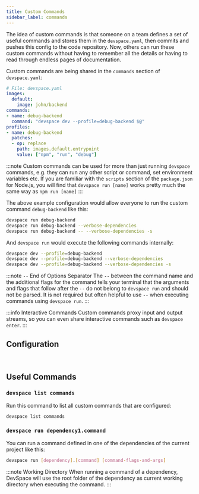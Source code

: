```yaml
---
title: Custom Commands
sidebar_label: commands
---
```



The idea of custom commands is that someone on a team defines a set of useful commands and stores them in the `devspace.yaml`, then commits and pushes this config to the code repository. Now, others can run these custom commands without having to remember all the details or having to read through endless pages of documentation.

Custom commands are being shared in the `commands` section of `devspace.yaml`:
```yaml
# File: devspace.yaml
images:
  default:
    image: john/backend
commands:
- name: debug-backend
  command: "devspace dev --profile=debug-backend $@"
profiles:
- name: debug-backend
  patches:
  - op: replace
    path: images.default.entrypoint
    value: ["npm", "run", "debug"]
```

:::note
Custom commands can be used for more than just running `devspace` commands, e.g. they can run any other script or command, set environment variables etc. If you are familiar with the `scripts` section of the `package.json` for Node.js, you will find that `devspace run [name]` works pretty much the same way as `npm run [name]`
:::

The above example configuration would allow everyone to run the custom command `debug-backend` like this:
```bash
devspace run debug-backend
devspace run debug-backend --verbose-dependencies
devspace run debug-backend -- --verbose-dependencies -s
```

And `devspace run` would execute the following commands internally:
```bash
devspace dev --profile=debug-backend
devspace dev --profile=debug-backend --verbose-dependencies
devspace dev --profile=debug-backend --verbose-dependencies -s
```

:::note `--` End of Options Separator
The `--` between the command name and the additional flags for the command tells your terminal that the arguments and flags that follow after the `--` do not belong to `devspace run` and should not be parsed. It is not required but often helpful to use `--` when executing commands using `devspace run`.
:::

:::info Interactive Commands
Custom commands proxy input and output streams, so you can even share interactive commands such as `devspace enter`.
:::


## Configuration

<ConfigPartialCommands/>


<br/>

## Useful Commands

### `devspace list commands`
Run this command to list all custom commands that are configured:
```bash
devspace list commands
```


### `devspace run dependency1.command`
You can run a command defined in one of the dependencies of the current project like this:
```bash
devspace run [dependency].[command] [command-flags-and-args]
```

:::note Working Directory
When running a command of a dependency, DevSpace will use the root folder of the dependency as current working directory when executing the command.
:::
